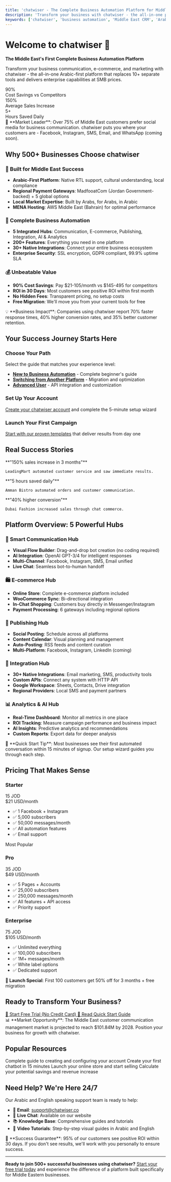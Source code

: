 ```yaml
---
title: 'chatwiser - The Complete Business Automation Platform for Middle East'
description: 'Transform your business with chatwiser - the all-in-one platform that saves 90% costs, increases sales by 150%, and saves 5+ hours daily. Arabic-first solution for MENA businesses.'
keywords: ['chatwiser', 'business automation', 'Middle East CRM', 'Arabic chatbot', 'WhatsApp Business', 'e-commerce automation', 'social media management', 'customer engagement', 'sales automation', 'marketing automation', 'MENA business tools']
---
```



# Welcome to chatwiser 🚀

**The Middle East's First Complete Business Automation Platform**

Transform your business communication, e-commerce, and marketing with chatwiser - the all-in-one Arabic-first platform that replaces 10+ separate tools and delivers enterprise capabilities at SMB prices.

<div className="grid grid-cols-3 gap-4 my-8">
  <div className="text-center p-4 border rounded-lg">
    <div className="text-3xl font-bold text-blue-600">90%</div>
    <div className="text-sm">Cost Savings vs Competitors</div>
  </div>
  <div className="text-center p-4 border rounded-lg">
    <div className="text-3xl font-bold text-green-600">150%</div>
    <div className="text-sm">Average Sales Increase</div>
  </div>
  <div className="text-center p-4 border rounded-lg">
    <div className="text-3xl font-bold text-purple-600">5+</div>
    <div className="text-sm">Hours Saved Daily</div>
  </div>
</div>

<Info>
🌟 **Market Leader**: Over 75% of Middle East customers prefer social media for business communication. chatwiser puts you where your customers are - Facebook, Instagram, SMS, Email, and WhatsApp (coming soon).
</Info>

## Why 500+ Businesses Choose chatwiser

### 🎯 Built for Middle East Success
- **Arabic-First Platform**: Native RTL support, cultural understanding, local compliance
- **Regional Payment Gateways**: MadfooatCom (Jordan Government-backed) + 5 global options
- **Local Market Expertise**: Built by Arabs, for Arabs, in Arabic
- **MENA Hosting**: AWS Middle East (Bahrain) for optimal performance

### 💼 Complete Business Automation
- **5 Integrated Hubs**: Communication, E-commerce, Publishing, Integration, AI & Analytics
- **200+ Features**: Everything you need in one platform
- **30+ Native Integrations**: Connect your entire business ecosystem
- **Enterprise Security**: SSL encryption, GDPR compliant, 99.9% uptime SLA

### 💰 Unbeatable Value
- **90% Cost Savings**: Pay $21-105/month vs $145-495 for competitors
- **ROI in 30 Days**: Most customers see positive ROI within first month
- **No Hidden Fees**: Transparent pricing, no setup costs
- **Free Migration**: We'll move you from your current tools for free

<Warning>
💡 **Business Impact**: Companies using chatwiser report 70% faster response times, 40% higher conversion rates, and 35% better customer retention.
</Warning>

## Your Success Journey Starts Here


### Choose Your Path
Select the guide that matches your experience level:
- **[New to Business Automation](/en/setup/account-creation)** - Complete beginner's guide
- **[Switching from Another Platform](/en/success/best-practices)** - Migration and optimization
- **[Advanced User](/en/integrations/custom-api)** - API integration and customization

### Set Up Your Account
[Create your chatwiser account](/en/setup/account-creation) and complete the 5-minute setup wizard

### Launch Your First Campaign
[Start with our proven templates](/en/communication/bot-manager) that deliver results from day one


## Real Success Stories

<CardGroup cols={2}>
  <Card title="Retail Success" href="/en/success/case-studies">
    **"150% sales increase in 3 months"**
    
    LeadingMart automated customer service and saw immediate results.
  </Card>
  
  <Card title="Restaurant Growth" href="/en/success/case-studies">
    **"5 hours saved daily"**
    
    Amman Bistro automated orders and customer communication.
  </Card>
  
  <Card title="E-commerce Scale" href="/en/success/case-studies">
    **"40% higher conversion"**
    
    Dubai Fashion increased sales through chat commerce.
  </Card>
</CardGroup>

## Platform Overview: 5 Powerful Hubs

### 🤖 Smart Communication Hub
- **Visual Flow Builder**: Drag-and-drop bot creation (no coding required)
- **AI Integration**: OpenAI GPT-3/4 for intelligent responses
- **Multi-Channel**: Facebook, Instagram, SMS, Email unified
- **Live Chat**: Seamless bot-to-human handoff

### 🛍️ E-commerce Hub
- **Online Store**: Complete e-commerce platform included
- **WooCommerce Sync**: Bi-directional integration
- **In-Chat Shopping**: Customers buy directly in Messenger/Instagram
- **Payment Processing**: 6 gateways including regional options

### 📱 Publishing Hub
- **Social Posting**: Schedule across all platforms
- **Content Calendar**: Visual planning and management
- **Auto-Posting**: RSS feeds and content curation
- **Multi-Platform**: Facebook, Instagram, LinkedIn (coming)

### 🔗 Integration Hub
- **30+ Native Integrations**: Email marketing, SMS, productivity tools
- **Custom APIs**: Connect any system with HTTP API
- **Google Workspace**: Sheets, Contacts, Drive integration
- **Regional Providers**: Local SMS and payment partners

### 📊 Analytics & AI Hub
- **Real-Time Dashboard**: Monitor all metrics in one place
- **ROI Tracking**: Measure campaign performance and business impact
- **AI Insights**: Predictive analytics and recommendations
- **Custom Reports**: Export data for deeper analysis

<Tip>
🎯 **Quick Start Tip**: Most businesses see their first automated conversation within 15 minutes of signup. Our setup wizard guides you through each step.
</Tip>

## Pricing That Makes Sense

<div className="grid grid-cols-3 gap-4 my-8">
  <div className="border rounded-lg p-6">
    <h3 className="text-xl font-bold">Starter</h3>
    <div className="text-3xl font-bold text-blue-600">15 JOD</div>
    <div className="text-sm text-gray-600">$21 USD/month</div>
    <ul className="mt-4 space-y-2 text-sm">
      <li>✅ 1 Facebook + Instagram</li>
      <li>✅ 5,000 subscribers</li>
      <li>✅ 50,000 messages/month</li>
      <li>✅ All automation features</li>
      <li>✅ Email support</li>
    </ul>
  </div>
  
  <div className="border rounded-lg p-6 border-blue-500 relative">
    <div className="absolute -top-3 left-1/2 transform -translate-x-1/2 bg-blue-500 text-white px-3 py-1 rounded text-sm">Most Popular</div>
    <h3 className="text-xl font-bold">Pro</h3>
    <div className="text-3xl font-bold text-blue-600">35 JOD</div>
    <div className="text-sm text-gray-600">$49 USD/month</div>
    <ul className="mt-4 space-y-2 text-sm">
      <li>✅ 5 Pages + Accounts</li>
      <li>✅ 25,000 subscribers</li>
      <li>✅ 250,000 messages/month</li>
      <li>✅ All features + API access</li>
      <li>✅ Priority support</li>
    </ul>
  </div>
  
  <div className="border rounded-lg p-6">
    <h3 className="text-xl font-bold">Enterprise</h3>
    <div className="text-3xl font-bold text-blue-600">75 JOD</div>
    <div className="text-sm text-gray-600">$105 USD/month</div>
    <ul className="mt-4 space-y-2 text-sm">
      <li>✅ Unlimited everything</li>
      <li>✅ 100,000 subscribers</li>
      <li>✅ 1M+ messages/month</li>
      <li>✅ White label options</li>
      <li>✅ Dedicated support</li>
    </ul>
  </div>
</div>

**🎁 Launch Special**: First 100 customers get 50% off for 3 months + free migration

## Ready to Transform Your Business?

<div className="grid grid-cols-2 gap-4 my-8">
  <a href="https://chatwiser.co/signup" className="bg-blue-600 text-white p-4 rounded-lg text-center font-bold hover:bg-blue-700">
    🚀 Start Free Trial (No Credit Card)
  </a>
  <a href="/en/quickstart" className="border border-blue-600 text-blue-600 p-4 rounded-lg text-center font-bold hover:bg-blue-50">
    📖 Read Quick Start Guide
  </a>
</div>

<Info>
📊 **Market Opportunity**: The Middle East customer communication management market is projected to reach $101.84M by 2028. Position your business for growth with chatwiser.
</Info>

## Popular Resources

<CardGroup cols={2}>
  <Card title="Account Setup" href="/en/setup/account-creation">
    Complete guide to creating and configuring your account
  </Card>
  
  <Card title="Bot Builder" href="/en/communication/visual-flow-builder">
    Create your first chatbot in 15 minutes
  </Card>
  
  <Card title="E-commerce Setup" href="/en/ecommerce/online-store">
    Launch your online store and start selling
  </Card>
  
  <Card title="ROI Calculator" href="/en/success/roi-calculator">
    Calculate your potential savings and revenue increase
  </Card>
</CardGroup>

## Need Help? We're Here 24/7

Our Arabic and English speaking support team is ready to help:

- 📧 **Email**: support@chatwiser.co
- 💬 **Live Chat**: Available on our website
- 📚 **Knowledge Base**: Comprehensive guides and tutorials
- 🎥 **Video Tutorials**: Step-by-step visual guides in Arabic and English

<Tip>
🎯 **Success Guarantee**: 95% of our customers see positive ROI within 30 days. If you don't see results, we'll work with you personally to ensure success.
</Tip>

---

**Ready to join 500+ successful businesses using chatwiser?** [Start your free trial today](https://chatwiser.co/signup) and experience the difference of a platform built specifically for Middle Eastern businesses.
